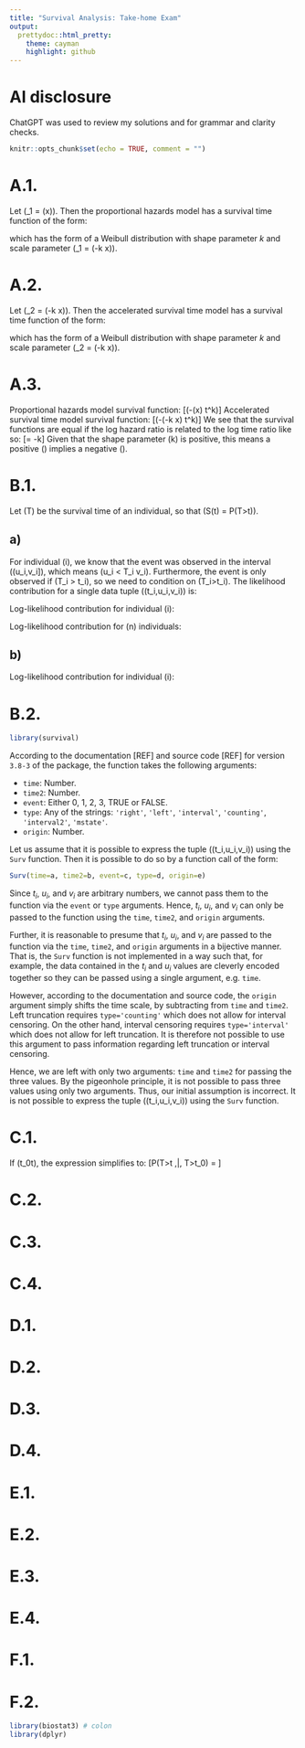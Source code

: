```yaml
---
title: "Survival Analysis: Take-home Exam"
output:
  prettydoc::html_pretty:
    theme: cayman
    highlight: github
---
```


# AI disclosure

ChatGPT was used to review my solutions and for grammar and clarity checks.

```r
knitr::opts_chunk$set(echo = TRUE, comment = "")
```

# A.1.

Let \(\lambda_1 = \lambda\exp(\beta x)\).
Then the proportional hazards model has a survival time function
of the form:

\begin{align*}
    & S(t|x) \\
    =& S_0(t)^{\exp(\beta x)} \\
    =& \exp(-\lambda t^k)^{\exp(\beta x)} \\
    =& \exp(-\lambda t^k\exp(\beta x)) \\
    =& \exp(-\lambda\exp(\beta x) t^k) \\
    =& \exp(-\lambda_1 t^k) \\
\end{align*}

which has the form of a Weibull distribution
with shape parameter $k$ and scale parameter
\(\lambda_1 = \lambda\exp(-k\tilde{\beta} x)\).

# A.2.

Let \(\lambda_2 = \lambda\exp(-k\tilde{\beta} x)\).
Then the accelerated survival time model has a survival time function
of the form:

\begin{align*}
    & S(t|x) \\
    =& S_0(t \exp(-\tilde{\beta} x)) \\
    =& \exp(-\lambda(t \exp(-\tilde{\beta} x))^k) \\
    =& \exp(-\lambda t^k \exp(-\tilde{\beta} x)^k) \\
    =& \exp(-\lambda t^k \exp(-k\tilde{\beta} x)) \\
    =& \exp(-\lambda\exp(-k\tilde{\beta} x) t^k) \\
    =& \exp(-\lambda_2 t^k ) \\
\end{align*}

which has the form of a Weibull distribution
with shape parameter $k$ and scale parameter
\(\lambda_2 = \lambda\exp(-k\tilde{\beta} x)\).

# A.3.

Proportional hazards model survival function:
\[\exp(-\lambda\exp(\beta x) t^k)\]
Accelerated survival time model survival function:
\[\exp(-\lambda\exp(-k\tilde{\beta} x) t^k)\]
We see that the survival functions are equal if
the log hazard ratio is related to the log time ratio like so:
\[\beta = -k\tilde{\beta}\]
Given that the shape parameter \(k\) is positive,
this means
a positive \(\beta\) implies a negative \(\tilde{\beta}\).

# B.1.

Let \(T\) be the survival time of an individual,
so that \(S(t) = P(T>t)\).

## a)

For individual \(i\),
we know that the event was observed in the interval \((u_i,v_i]\),
which means \(u_i < T_i \leq v_i\). Furthermore,
the event is only observed if \(T_i > t_i\), so we need to
condition on \(T_i>t_i\).
The likelihood contribution for a single data tuple \((t_i,u_i,v_i)\) is:
\begin{align*}
    & P(u_i < T_i \leq v_i \, | \, T_i > t_i) \\
    =& \frac{P(\{u_i < T_i \leq v_i\} \cap \{T_i > t_i\})}{P(T_i > t_i)} \\
    =& \frac{P(\max(t_i,u_i) < T_i \leq v_i)}{P(T_i > t_i)} \\
    =& \frac{P(u_i < T_i \leq v_i)}{P(T_i > t_i)} \\
    =& \frac{F_{T_i}(v_i)-F_{T_i}(u_i)}{P(T_i > t_i)} \\
    =& \frac{1-S(v_i)-(1-S(u_i))}{S(t_i)} \\
    =& \frac{S(u_i)-S(v_i)}{S(t_i)} \\
\end{align*}

Log-likelihood contribution for individual \(i\):
\begin{align*}
    & \ell_i \\
    =& \ln\frac{S(u_i)-S(v_i)}{S(t_i)} \\
    =& \ln(S(u_i) - S(v_i)) - \ln S(t_i) \\
\end{align*}

Log-likelihood contribution for \(n\) individuals:
\begin{align*}
    & \ell_{1:n} \\
    =& \ln\prod_{i=1}^n \frac{S(u_i)-S(v_i)}{S(t_i)} \\
    =& \sum_{i=1}^n \left(\ln(S(u_i) - S(v_i)) - \ln S(t_i)\right) \\
\end{align*}

## b)

Log-likelihood contribution for individual \(i\):
\begin{align*}
    & \ell_i \\
    =& \ln(S(u_i) - S(v_i)) - \ln S(t_i) \\
    =& \ln\left(S(u_i) - S(u_i)\exp\left(-\int_{u_i}^{v_i} h(t)dt\right)\right) - \ln S(t_i) \\
    =& \ln\left(S(u_i)\left(1 - \exp\left(-\int_{u_i}^{v_i} h(t)dt\right)\right)\right) - \ln S(t_i) \\
    =& \ln S(u_i) + \ln\left(1 - \exp\left(-\int_{u_i}^{v_i} h(t)dt\right)\right) - \ln S(t_i) \\
    =& \ln \exp\left(-\int_0^{u_i} h(t)dt\right) + \ln\left(1 - \exp\left(-\int_{u_i}^{v_i} h(t)dt\right)\right) - \ln \exp\left(-\int_0^{t_i} h(t)dt\right) \\
    =& -\int_0^{u_i} h(t)dt + \ln\left(1 - \exp\left(-\int_{u_i}^{v_i} h(t)dt\right)\right) +\int_0^{t_i} h(t)dt \\
    =& \ln\left(1 - \exp\left(-\int_{u_i}^{v_i} h(t)dt\right)\right) - \int_{t_i}^{u_i} h(t)dt
\end{align*}

<!-- TODO n individuals case as well? -->

# B.2.

```r
library(survival)
```

According to the documentation [REF] and source code [REF]
for version `3.8-3` of the package,
the function takes the following arguments:

* `time`: Number.
* `time2`: Number.
* `event`: Either 0, 1, 2, 3, TRUE or FALSE.
* `type`: Any of the strings: `'right'`, `'left'`, `'interval'`, `'counting'`, `'interval2'`, `'mstate'`.
* `origin`: Number.

Let us assume that it is possible to express the tuple \((t_i,u_i,v_i)\)
using the `Surv` function.
Then it is possible to do so by
a function call of the form:
```r
Surv(time=a, time2=b, event=c, type=d, origin=e)
```
Since $t_i$, $u_i$, and $v_i$ are arbitrary numbers,
we cannot pass them to the function via the `event` or `type` arguments.
Hence, $t_i$, $u_i$, and $v_i$
can only be passed to the function using the
`time`, `time2`, and `origin` arguments.

Further, it is reasonable to presume that
$t_i$, $u_i$, and $v_i$ are passed to the function
via the `time`, `time2`, and `origin` arguments in a bijective manner.
That is, the `Surv` function is not implemented in a way such that,
for example, the data contained in the $t_i$ and $u_i$ values are cleverly encoded together so they can be passed using a single argument, e.g. `time`.

However, according to the documentation and source code,
the `origin` argument simply shifts the time scale,
by subtracting from `time` and `time2`.
Left truncation requires `type='counting'` which
does not allow for interval censoring.
On the other hand, interval censoring requires `type='interval'`
which does not allow for left truncation.
It is therefore not possible to use this argument to pass
information regarding left truncation or interval censoring.

Hence, we are left with only two arguments: `time` and `time2`
for passing the three values.
By the pigeonhole principle,
it is not possible to pass three values using only two arguments.
Thus, our initial assumption is incorrect.
It is not possible to express the tuple \((t_i,u_i,v_i)\)
using the `Surv` function.

<!-- TODO Argument can prolly be made more solid -->

# C.1.

\begin{align*}
    & P(T>t \,|\, T>t_0) \\
    =& \frac{P(\{T>t\} \cap \{T>t_0\})}{P(T>t_0)} \\
    =& \frac{P(T > \max(t_0,t))}{P(T>t_0)} \\
    =& \begin{cases}\frac{P(T > t)}{P(T>t_0)} \text{ if }t_0\leq t \\ \frac{P(T > t_0)}{P(T>t_0)} \text{ if }t_0>t\end{cases} \\
    =& \frac{P(T > t)}{P(T>t_0)}𝟙_{t_0\leq t} + \frac{P(T > t_0)}{P(T>t_0)}𝟙_{t_0> t} \\
    =& \frac{P(T > t)}{P(T>t_0)}𝟙_{t_0\leq t} + 𝟙_{t_0> t} \\
    =& \frac{P(T > t)}{P(T>t_0)}𝟙_{t_0\leq t} + 1-𝟙_{t_0\leq  t} \\
    =& \left(\frac{P(T > t)}{P(T>t_0)}-1\right)𝟙_{t_0\leq  t}+1 \\
    =& \left(\frac{S(t)}{S(t_0)}-1\right)𝟙_{t_0\leq  t}+1 \\
\end{align*}

If \(t_0\leq t\), the expression simplifies to:
\[P(T>t \,|\, T>t_0) = \frac{S(t)}{S(t_0)}\]

# C.2.

# C.3.

# C.4.

# D.1.

# D.2.

# D.3.

# D.4.

# E.1.

# E.2.

# E.3.

# E.4.

# F.1.

# F.2.


```r
library(biostat3) # colon
library(dplyr)
```
